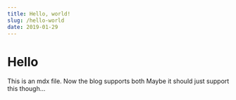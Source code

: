 ```yaml
---
title: Hello, world!
slug: /hello-world
date: 2019-01-29
---
```


# Hello

This is an mdx file. Now the blog supports both
Maybe it should just support this though...